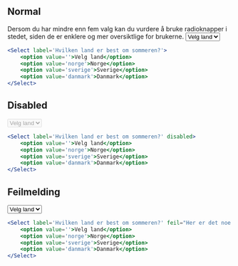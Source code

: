 
## Normal

<Alertstripe type="info">
    Dersom du har mindre enn fem valg kan du vurdere å 
    bruke <Lenke href="/components/radio">radioknapper</Lenke> i stedet, 
    siden de er enklere og mer oversiktlige for brukerne.
</Alertstripe>

<Example>
    <Select label='Hvilken land er best om sommeren?'>
        <option value=''>Velg land</option>
        <option value='norge'>Norge</option>
        <option value='sverige'>Sverige</option>
        <option value='danmark'>Danmark</option>
    </Select>
</Example>

```jsx
<Select label='Hvilken land er best om sommeren?'>
    <option value=''>Velg land</option>
    <option value='norge'>Norge</option>
    <option value='sverige'>Sverige</option>
    <option value='danmark'>Danmark</option>
</Select>
```

## Disabled

<Example>
    <Select label='Hvilken land er best om sommeren?' disabled>
        <option value=''>Velg land</option>
        <option value='norge'>Norge</option>
        <option value='sverige'>Sverige</option>
        <option value='danmark'>Danmark</option>
    </Select>
</Example>

```jsx
<Select label='Hvilken land er best om sommeren?' disabled>
    <option value=''>Velg land</option>
    <option value='norge'>Norge</option>
    <option value='sverige'>Sverige</option>
    <option value='danmark'>Danmark</option>
</Select>
```

## Feilmelding

<Example>
    <Select label='Hvilken land er best om sommeren?' feil="Her er det noe feil">
        <option value=''>Velg land</option>
        <option value='norge'>Norge</option>
        <option value='sverige'>Sverige</option>
        <option value='danmark'>Danmark</option>
    </Select>
</Example>

```jsx
<Select label='Hvilken land er best om sommeren?' feil="Her er det noe feil">
    <option value=''>Velg land</option>
    <option value='norge'>Norge</option>
    <option value='sverige'>Sverige</option>
    <option value='danmark'>Danmark</option>
</Select>
```
